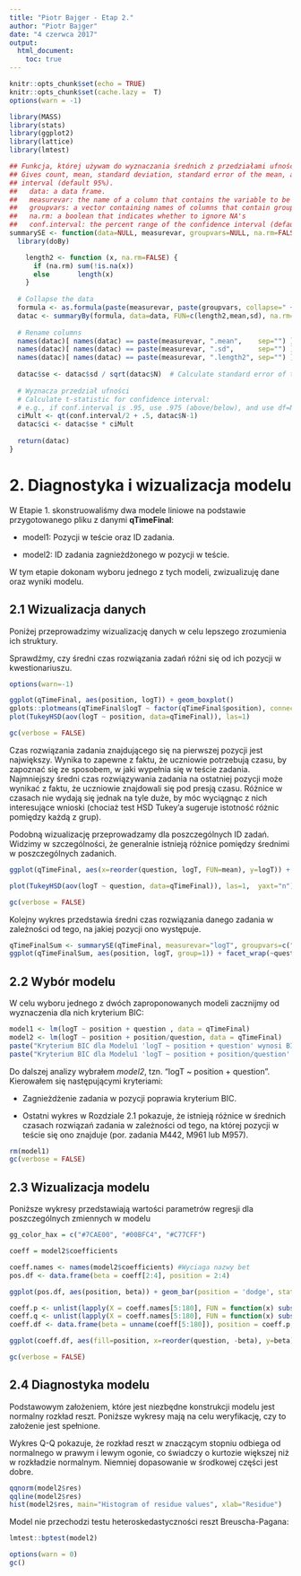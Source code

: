 ```yaml
---
title: "Piotr Bajger - Etap 2."
author: "Piotr Bajger"
date: "4 czerwca 2017"
output: 
  html_document:
    toc: true
---
```

```r
knitr::opts_chunk$set(echo = TRUE)
knitr::opts_chunk$set(cache.lazy =  T)
options(warn = -1)
```

```r
library(MASS)
library(stats)
library(ggplot2)
library(lattice)
library(lmtest)

## Funkcja, której używam do wyznaczania średnich z przedziałami ufności w (zagnieżdżonych) grupach.
## Gives count, mean, standard deviation, standard error of the mean, and confidence 
## interval (default 95%).
##   data: a data frame.
##   measurevar: the name of a column that contains the variable to be summariezed
##   groupvars: a vector containing names of columns that contain grouping variables
##   na.rm: a boolean that indicates whether to ignore NA's
##   conf.interval: the percent range of the confidence interval (default is 95%)
summarySE <- function(data=NULL, measurevar, groupvars=NULL, na.rm=FALSE, conf.interval=.95) {
  library(doBy)

    length2 <- function (x, na.rm=FALSE) {
      if (na.rm) sum(!is.na(x))
      else       length(x)
    }
      
  # Collapse the data
  formula <- as.formula(paste(measurevar, paste(groupvars, collapse=" + "), sep=" ~ "))
  datac <- summaryBy(formula, data=data, FUN=c(length2,mean,sd), na.rm=na.rm)
  
  # Rename columns
  names(datac)[ names(datac) == paste(measurevar, ".mean",    sep="") ] <- measurevar
  names(datac)[ names(datac) == paste(measurevar, ".sd",      sep="") ] <- "sd"
  names(datac)[ names(datac) == paste(measurevar, ".length2", sep="") ] <- "N"
  
  datac$se <- datac$sd / sqrt(datac$N)  # Calculate standard error of the mean
  
  # Wyznacza przedział ufności
  # Calculate t-statistic for confidence interval:  
  # e.g., if conf.interval is .95, use .975 (above/below), and use df=N-1
  ciMult <- qt(conf.interval/2 + .5, datac$N-1)
  datac$ci <- datac$se * ciMult
  
  return(datac)
}

```


# 2. Diagnostyka i wizualizacja modelu
W Etapie 1. skonstruowaliśmy dwa modele liniowe na podstawie przygotowanego pliku z danymi **qTimeFinal**:

* model1: Pozycji w teście oraz ID zadania.

* model2: ID zadania zagnieżdżonego w pozycji w teście.

W tym etapie dokonam wyboru jednego z tych modeli, zwizualizuję dane oraz wyniki modelu.

## 2.1 Wizualizacja danych
Poniżej przeprowadzimy wizualizację danych w celu lepszego zrozumienia ich struktury. 

Sprawdźmy, czy średni czas rozwiązania zadań różni się od ich pozycji w kwestionariuszu.

```r
options(warn=-1)
```
 
```r
ggplot(qTimeFinal, aes(position, logT)) + geom_boxplot()
gplots::plotmeans(qTimeFinal$logT ~ factor(qTimeFinal$position), connect=TRUE, xlab="position", ylab="Mean logT", n.label=FALSE)
plot(TukeyHSD(aov(logT ~ position, data=qTimeFinal)), las=1)
```
```r
gc(verbose = FALSE)
```

Czas rozwiązania zadania znajdującego się na pierwszej pozycji jest największy. Wynika to zapewne z faktu, że uczniowie potrzebują czasu, by zapoznać się ze sposobem, w jaki wypełnia się w teście zadania. Najmniejszy średni czas rozwiązywania zadania na ostatniej pozycji może wynikać z faktu, że uczniowie znajdowali się pod presją czasu. Różnice w czasach nie wydają się jednak na tyle duże, by móc wyciągnąc z nich interesujące wnioski (chociaż test HSD Tukey'a sugeruje istotność różnic pomiędzy każdą z grup).

Podobną wizualizację przeprowadzamy dla poszczególnych ID zadań. Widzimy w szczególności, że generalnie istnieją różnice pomiędzy średnimi w poszczególnych zadanich.

```r
ggplot(qTimeFinal, aes(x=reorder(question, logT, FUN=mean), y=logT)) + geom_boxplot() + theme(axis.text.x = element_text(angle = 90, hjust = 1)) + labs(x = "question")

plot(TukeyHSD(aov(logT ~ question, data=qTimeFinal)), las=1,  yaxt="n")
```

```r
gc(verbose = FALSE)
```

Kolejny wykres przedstawia średni czas rozwiązania danego zadania w zależności od tego, na jakiej pozycji ono występuje.

```r
qTimeFinalSum <- summarySE(qTimeFinal, measurevar="logT", groupvars=c("question","position")) #Liczy średnią oraz odchylenie standardowe dla zagnieżdżonych grup
ggplot(qTimeFinalSum, aes(position, logT, group=1)) + facet_wrap(~question) + geom_point() + geom_line()
```

## 2.2 Wybór modelu
W celu wyboru jednego z dwóch zaproponowanych modeli zacznijmy od wyznaczenia dla nich kryterium BIC:
```r
model1 <- lm(logT ~ position + question , data = qTimeFinal)
model2 <- lm(logT ~ position + position/question, data = qTimeFinal)
paste("Kryterium BIC dla Modelu1 'logT ~ position + question' wynosi BIC = ", AIC(model1, k=log(nrow(qTimeFinal))))
paste("Kryterium BIC dla Modelu1 'logT ~ position + position/question' wynosi BIC = ", AIC(model2, k=log(nrow(qTimeFinal))))
```

Do dalszej analizy wybrałem _model2_, tzn. "logT ~ position + question". Kierowałem się następującymi kryteriami:

* Zagnieżdżenie zadania w pozycji poprawia kryterium BIC.

* Ostatni wykres w Rozdziale 2.1 pokazuje, że istnieją różnice w średnich czasach rozwiązań zadania w zależności od tego, na której pozycji w teście się ono znajduje (por. zadania M442, M961 lub M957).

```r
rm(model1)
gc(verbose = FALSE)
```
## 2.3 Wizualizacja modelu
Poniższe wykresy przedstawiają wartości parametrów regresji dla poszczególnych zmiennych w modelu
```r
gg_color_hax = c("#7CAE00", "#00BFC4", "#C77CFF")

coeff = model2$coefficients

coeff.names <- names(model2$coefficients) #Wyciaga nazwy bet
pos.df <- data.frame(beta = coeff[2:4], position = 2:4)

ggplot(pos.df, aes(position, beta)) + geom_bar(position = 'dodge', stat = 'identity', fill=gg_color_hax, color=gg_color_hax)
```

```r
coeff.p <- unlist(lapply(X = coeff.names[5:180], FUN = function(x) substr(x, 9, 9)))
coeff.q <- unlist(lapply(X = coeff.names[5:180], FUN = function(x) substr(x, 19, 22)))
coeff.df <- data.frame(beta = unname(coeff[5:180]), position = coeff.p, question = coeff.q)

ggplot(coeff.df, aes(fill=position, x=reorder(question, -beta), y=beta)) + facet_wrap(~position) + geom_bar(position = 'dodge', stat = 'identity')+ theme(axis.text.x = element_text(angle = 90, hjust = 1)) + labs(x = 'question')
```

```r
gc(verbose = FALSE)
```

## 2.4 Diagnostyka modelu
Podstawowym założeniem, które jest niezbędne konstrukcji modelu jest normalny rozkład reszt. Poniższe wykresy mają na celu weryfikację, czy to założenie jest spełnione.

Wykres Q-Q pokazuje, że rozkład reszt w znaczącym stopniu odbiega od normalnego w prawym i lewym ogonie, co świadczy o kurtozie większej niż w rozkładzie normalnym. Niemniej dopasowanie w środkowej części jest dobre.

```r
qqnorm(model2$res)
qqline(model2$res)
hist(model2$res, main="Histogram of residue values", xlab="Residue")
```


Model nie przechodzi testu heteroskedastyczności reszt Breuscha-Pagana:

```r
lmtest::bptest(model2)
```

```r
options(warn = 0)
gc()
```
